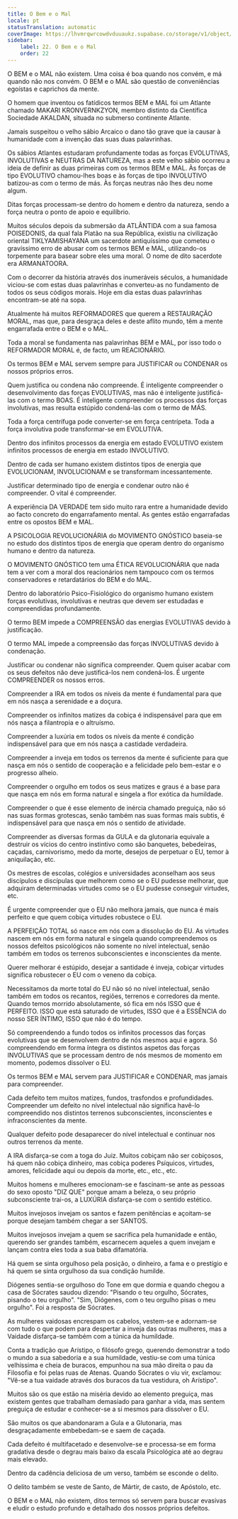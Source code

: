 ```yaml
---
title: O Bem e o Mal
locale: pt
statusTranslation: automatic
coverImage: https://lhvmrqwrcowdvduuaukz.supabase.co/storage/v1/object/public/strapi-uploads/small_cover-educacion-fundamental.webp-2d51a7828a2b1309555be27f7e2a61a0.webp
sidebar:
    label: 22. O Bem e o Mal
    order: 22
---
```

O BEM e o MAL não existem. Uma coisa é boa quando nos convém, e má quando não nos convém. O BEM e o MAL são questão de conveniências egoístas e caprichos da mente.

O homem que inventou os fatídicos termos BEM e MAL foi um Atlante chamado MAKARI KRONVERNKZYON, membro distinto da Científica Sociedade AKALDAN, situada no submerso continente Atlante.

Jamais suspeitou o velho sábio Arcaico o dano tão grave que ia causar à humanidade com a invenção das suas duas palavrinhas.

Os sábios Atlantes estudaram profundamente todas as forças EVOLUTIVAS, INVOLUTIVAS e NEUTRAS DA NATUREZA, mas a este velho sábio ocorreu a ideia de definir as duas primeiras com os termos BEM e MAL. Às forças de tipo EVOLUTIVO chamou-lhes boas e às forças de tipo INVOLUTIVO batizou-as com o termo de más. Às forças neutras não lhes deu nome algum.

Ditas forças processam-se dentro do homem e dentro da natureza, sendo a força neutra o ponto de apoio e equilíbrio.

Muitos séculos depois da submersão da ATLÂNTIDA com a sua famosa POISEDONIS, da qual fala Platão na sua República, existiu na civilização oriental TIKLYAMISHAYANA um sacerdote antiquíssimo que cometeu o gravíssimo erro de abusar com os termos BEM e MAL, utilizando-os torpemente para basear sobre eles uma moral. O nome de dito sacerdote era ARMANATOORA.

Com o decorrer da história através dos inumeráveis séculos, a humanidade viciou-se com estas duas palavrinhas e converteu-as no fundamento de todos os seus códigos morais. Hoje em dia estas duas palavrinhas encontram-se até na sopa.

Atualmente há muitos REFORMADORES que querem a RESTAURAÇÃO MORAL, mas que, para desgraça deles e deste aflito mundo, têm a mente engarrafada entre o BEM e o MAL.

Toda a moral se fundamenta nas palavrinhas BEM e MAL, por isso todo o REFORMADOR MORAL é, de facto, um REACIONÁRIO.

Os termos BEM e MAL servem sempre para JUSTIFICAR ou CONDENAR os nossos próprios erros.

Quem justifica ou condena não compreende. É inteligente compreender o desenvolvimento das forças EVOLUTIVAS, mas não é inteligente justificá-las com o termo BOAS. É inteligente compreender os processos das forças involutivas, mas resulta estúpido condená-las com o termo de MÁS.

Toda a força centrífuga pode converter-se em força centrípeta. Toda a força involutiva pode transformar-se em EVOLUTIVA.

Dentro dos infinitos processos da energia em estado EVOLUTIVO existem infinitos processos de energia em estado INVOLUTIVO.

Dentro de cada ser humano existem distintos tipos de energia que EVOLUCIONAM, INVOLUCIONAM e se transformam incessantemente.

Justificar determinado tipo de energia e condenar outro não é compreender. O vital é compreender.

A experiência DA VERDADE tem sido muito rara entre a humanidade devido ao facto concreto do engarrafamento mental. As gentes estão engarrafadas entre os opostos BEM e MAL.

A PSICOLOGIA REVOLUCIONÁRIA do MOVIMENTO GNÓSTICO baseia-se no estudo dos distintos tipos de energia que operam dentro do organismo humano e dentro da natureza.

O MOVIMENTO GNÓSTICO tem uma ÉTICA REVOLUCIONÁRIA que nada tem a ver com a moral dos reacionários nem tampouco com os termos conservadores e retardatários do BEM e do MAL.

Dentro do laboratório Psico-Fisiológico do organismo humano existem forças evolutivas, involutivas e neutras que devem ser estudadas e compreendidas profundamente.

O termo BEM impede a COMPREENSÃO das energias EVOLUTIVAS devido à justificação.

O termo MAL impede a compreensão das forças INVOLUTIVAS devido à condenação.

Justificar ou condenar não significa compreender. Quem quiser acabar com os seus defeitos não deve justificá-los nem condená-los. É urgente COMPREENDER os nossos erros.

Compreender a IRA em todos os níveis da mente é fundamental para que em nós nasça a serenidade e a doçura.

Compreender os infinitos matizes da cobiça é indispensável para que em nós nasça a filantropia e o altruísmo.

Compreender a luxúria em todos os níveis da mente é condição indispensável para que em nós nasça a castidade verdadeira.

Compreender a inveja em todos os terrenos da mente é suficiente para que nasça em nós o sentido de cooperação e a felicidade pelo bem-estar e o progresso alheio.

Compreender o orgulho em todos os seus matizes e graus é a base para que nasça em nós em forma natural e singela a flor exótica da humildade.

Compreender o que é esse elemento de inércia chamado preguiça, não só nas suas formas grotescas, senão também nas suas formas mais subtis, é indispensável para que nasça em nós o sentido de atividade.

Compreender as diversas formas da GULA e da glutonaria equivale a destruir os vícios do centro instintivo como são banquetes, bebedeiras, caçadas, carnivorismo, medo da morte, desejos de perpetuar o EU, temor à aniquilação, etc.

Os mestres de escolas, colégios e universidades aconselham aos seus discípulos e discípulas que melhorem como se o EU pudesse melhorar, que adquiram determinadas virtudes como se o EU pudesse conseguir virtudes, etc.

É urgente compreender que o EU não melhora jamais, que nunca é mais perfeito e que quem cobiça virtudes robustece o EU.

A PERFEIÇÃO TOTAL só nasce em nós com a dissolução do EU. As virtudes nascem em nós em forma natural e singela quando compreendemos os nossos defeitos psicológicos não somente no nível intelectual, senão também em todos os terrenos subconscientes e inconscientes da mente.

Querer melhorar é estúpido, desejar a santidade é inveja, cobiçar virtudes significa robustecer o EU com o veneno da cobiça.

Necessitamos da morte total do EU não só no nível intelectual, senão também em todos os recantos, regiões, terrenos e corredores da mente. Quando temos morrido absolutamente, só fica em nós ISSO que é PERFEITO. ISSO que está saturado de virtudes, ISSO que é a ESSÊNCIA do nosso SER ÍNTIMO, ISSO que não é do tempo.

Só compreendendo a fundo todos os infinitos processos das forças evolutivas que se desenvolvem dentro de nós mesmos aqui e agora. Só compreendendo em forma íntegra os distintos aspetos das forças INVOLUTIVAS que se processam dentro de nós mesmos de momento em momento, podemos dissolver o EU.

Os termos BEM e MAL servem para JUSTIFICAR e CONDENAR, mas jamais para compreender.

Cada defeito tem muitos matizes, fundos, trasfondos e profundidades. Compreender um defeito no nível intelectual não significa havê-lo compreendido nos distintos terrenos subconscientes, inconscientes e infraconscientes da mente.

Qualquer defeito pode desaparecer do nível intelectual e continuar nos outros terrenos da mente.

A IRA disfarça-se com a toga do Juiz. Muitos cobiçam não ser cobiçosos, há quem não cobiça dinheiro, mas cobiça poderes Psíquicos, virtudes, amores, felicidade aqui ou depois da morte, etc., etc., etc.

Muitos homens e mulheres emocionam-se e fascinam-se ante as pessoas do sexo oposto "DIZ QUE" porque amam a beleza, o seu próprio subconsciente trai-os, a LUXÚRIA disfarça-se com o sentido estético.

Muitos invejosos invejam os santos e fazem penitências e açoitam-se porque desejam também chegar a ser SANTOS.

Muitos invejosos invejam a quem se sacrifica pela humanidade e então, querendo ser grandes também, escarnecem aqueles a quem invejam e lançam contra eles toda a sua baba difamatória.

Há quem se sinta orgulhoso pela posição, o dinheiro, a fama e o prestígio e há quem se sinta orgulhoso da sua condição humilde.

Diógenes sentia-se orgulhoso do Tone em que dormia e quando chegou a casa de Sócrates saudou dizendo: "Pisando o teu orgulho, Sócrates, pisando o teu orgulho". "Sim, Diógenes, com o teu orgulho pisas o meu orgulho". Foi a resposta de Sócrates.

As mulheres vaidosas encrespam os cabelos, vestem-se e adornam-se com tudo o que podem para despertar a inveja das outras mulheres, mas a Vaidade disfarça-se também com a túnica da humildade.

Conta a tradição que Arístipo, o filósofo grego, querendo demonstrar a todo o mundo a sua sabedoria e a sua humildade, vestiu-se com uma túnica velhíssima e cheia de buracos, empunhou na sua mão direita o pau da Filosofia e foi pelas ruas de Atenas. Quando Sócrates o viu vir, exclamou: "Vê-se a tua vaidade através dos buracos da tua vestidura, oh Arístipo".

Muitos são os que estão na miséria devido ao elemento preguiça, mas existem gentes que trabalham demasiado para ganhar a vida, mas sentem preguiça de estudar e conhecer-se a si mesmos para dissolver o EU.

São muitos os que abandonaram a Gula e a Glutonaria, mas desgraçadamente embebedam-se e saem de caçada.

Cada defeito é multifacetado e desenvolve-se e processa-se em forma gradativa desde o degrau mais baixo da escala Psicológica até ao degrau mais elevado.

Dentro da cadência deliciosa de um verso, também se esconde o delito.

O delito também se veste de Santo, de Mártir, de casto, de Apóstolo, etc.

O BEM e o MAL não existem, ditos termos só servem para buscar evasivas e eludir o estudo profundo e detalhado dos nossos próprios defeitos.


